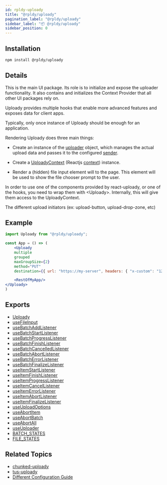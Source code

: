 ```yaml
---
id: rpldy-uploady
title: "@rpldy/uploady"
pagination_label: "@rpldy/uploady"
sidebar_label: "📦 @rpldy/uploady"
sidebar_position: 0
---
```


## Installation

```bash npm2yarn
npm install @rpldy/uploady
```

## Details

This is the main UI package. Its role is to initialize and expose the uploader functionality.
It also contains and initializes the Context Provider that all other UI packages rely on.

Uploady provides multiple hooks that enable more advanced features and exposes data for client apps.

Typically, only once instance of Uploady should be enough for an application.

Rendering Uploady does three main things:

- Create an instance of the [uploader](../../api/uploader) object,
which manages the actual upload data and passes it to the configured [sender](../../getting-started/concepts#sender).

- Create a [UploadyContext](../../api/context) (Reactjs [context](https://reactjs.org/docs/context.html)) instance.

- Render a (hidden) file input element will to the page. This element will be used to show the file chooser prompt to the user.

In order to use one of the components provided by react-uploady, or one of the hooks, you need to wrap them with &lt;Uploady&gt;.
Internally, this will give them access to the UploadyContext.

The different upload initiators (ex: upload-button, upload-drop-zone, etc)

## Example

```jsx title="Simple Example"
import Uploady from "@rpldy/uploady";

const App = () => (
	<Uploady
    multiple
    grouped
    maxGroupSize={2}
    method="PUT"
    destination={{ url: "https://my-server", headers: { "x-custom": "123" } }}>

    <RestOfMyApp/>
</Uploady>
)
```

## Exports

* [Uploady](../../api)
* [useFileInput](../../api/hooks/useFileInput)
* [useBatchAddListener](../../api/hooks/useBatchAddListener)
* [useBatchStartListener](../../api/hooks/useBatchStartListener)
* [useBatchProgressListener](../../api/hooks/useBatchProgressListener)
* [useBatchFinishListener](../../api/hooks/useBatchFinishListener)
* [useBatchCancelledListener](../../api/hooks/useBatchCancelledListener)
* [useBatchAbortListener](../../api/hooks/useBatchAbortListener)
* [useBatchErrorListener](../../api/hooks/useBatchErrorListener)
* [useBatchFinalizeListener](../../api/hooks/useBatchFinalizeListener)
* [useItemStartListener](../../api/hooks/useItemStartListener)
* [useItemFinishListener](../../api/hooks/useItemFinishListener)
* [useItemProgressListener](../../api/hooks/useItemProgressListener)
* [useItemCancelListener](../../api/hooks/useItemCancelListener)
* [useItemErrorListener](../../api/hooks/useItemErrorListener)
* [useItemAbortListener](../../api/hooks/useItemAbortListener)
* [useItemFinalizeListener](../../api/hooks/useItemFinalizeListener)
* [useUploadOptions](../../api/hooks/useUploadOptions)
* [useAbortItem](../../api/hooks/useAbortItem)
* [useAbortBatch](../../api/hooks/useAbortBatch)
* [useAbortAll](../../api/hooks/useAbortAll)
* [useUploader](../../api/hooks/useUploader)
* [BATCH_STATES](../../api/constants#batchStates)
* [FILE_STATES](../../api/constants#fileStates)


## Related Topics

* [chunked-uploady](../rpldy-chunked-uploady)
* [tus-uploady](../rpldy-tus-uploady)
* [Different Configuration Guide](../../guides/DifferentConfiguration)
